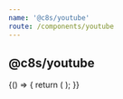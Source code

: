 ```yaml
---
name: '@c8s/youtube'
route: /components/youtube
---
```



## @c8s/youtube

<Playground>
  {() => {
    return (
      <Theme theme={theme}>
        <Youtube
          videoId="psQkDS3zqRg"
          theme={{width: '50vw', height: '45vh'}}
        />
      </Theme>
    );
  }}
</Playground>
